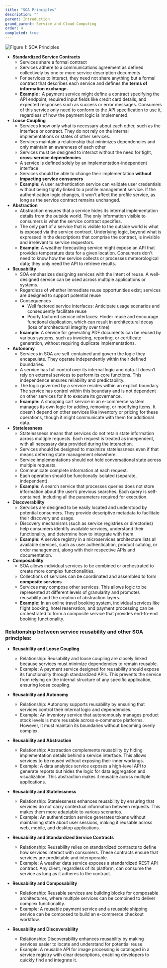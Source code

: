 ```yaml
---
title: "SOA Principles"
description: ""
parent: Introduction
grand_parent: Service and Cloud Computing
order: 4
completed: true
---
```


![Figure 1: SOA Principles](https://images.spiceworks.com/wp-content/uploads/2023/04/28084201/service-oriented-architecture-principles.png)

* **Standardized Service Contracts**
    * Services share a formal contract
    * Services adhere to a communications agreement as defined collectively by one or more service description documents 
    * For services to interact, they need not share anything but a formal contract that describes each service and defines the **terms of information exchange.**
    * **Example :** A payment service might define a contract specifying the API endpoint, required input fields like credit card details, and expected responses such as success or error messages. Consumers of this service only need to conform to the API specification to use it, regardless of how the payment logic is implemented.
* **Loose Coupling**
    * Services know only what is necessary about each other, such as the interface or contract. They do not rely on the internal implementations or states of other services.
    * Services maintain a relationship that minimizes dependencies and only maintain an awareness of each other
    * Services must be designed to interact without the need for tight, **cross-service dependencies**
    * A service is defined solely by an implementation-independent interface
    * Services should be able to change their implementation **without impacting service consumers**
    * **Example:** A user authentication service can validate user credentials without being tightly linked to a profile management service. If the authentication logic changes, it won't affect the profile service, as long as the service contract remains unchanged.
* **Abstraction**
    * Abstraction ensures that a service hides its internal implementation details from the outside world. The only information visible to consumers is what the service contract specifies.
    * The only part of a service that is visible to the outside world is what is exposed via the service contract. Underlying logic, beyond what is expressed in the descriptions that comprise the contract, is invisible and irrelevant to service requestors.
    * **Example:** A weather forecasting service might expose an API that provides temperature data for a given location. Consumers don't need to know how the service collects or processes meteorological data; they only need the API to retrieve results.
* **Reusability**
    * SOA emphasizes designing services with the intent of reuse. A well-designed service can be used across multiple applications or systems.
    * Regardless of whether immediate reuse opportunities exist; services are designed to support potential reuse
    * Consequences
        * Well factored service interfaces: Anticipate usage scenarios and consequently facilitate reuse
        * Poorly factored service interfaces: Hinder reuse and encourage functional duplication, which can result in architectural decay (loss of architectural integrity over time)
    * **Example:** A service for generating PDF documents can be reused by various systems, such as invoicing, reporting, or certificate generation, without requiring duplicate implementations.
* **Autonomy**
    * Services in SOA are self-contained and govern the logic they encapsulate. They operate independently within their defined boundaries.
    * A service has full control over its internal logic and data. It doesn’t rely on external services to perform its core functions. This independence ensures reliability and predictability.
    * The logic governed by a service resides within an explicit boundary. The service has control within this boundary and is not dependent on other services for it to execute its governance.
    * **Example:** A shopping cart service in an e-commerce system manages its own logic for adding, removing, or modifying items. It doesn’t depend on other services like inventory or pricing for these operations, though it might communicate with them for additional data.
* **Statelessness**
    * Statelessness means that services do not retain state information across multiple requests. Each request is treated as independent, with all necessary data provided during the interaction.
    * Services should be designed to maximize statelessness even if that means deferring state management elsewhere.
    * Service implementations should not hold conversational state across multiple requests.
    * Communicate complete information at each request.
    * Each operation should be functionally isolated (separate, independent).
    * **Example:** A search service that processes queries does not store information about the user’s previous searches. Each query is self-contained, including all the parameters required for execution.
* **Discoverability**
    * Services are designed to be easily located and understood by potential consumers. They provide descriptive metadata to facilitate their discovery and usage.
    * Discovery mechanisms (such as service registries or directories) help consumers identify available services, understand their functionality, and determine how to integrate with them.
    * **Example**: A service registry in a microservices architecture lists all available services, such as user authentication, product catalog, or order management, along with their respective APIs and documentation.
* **Composability**
    * SOA allows individual services to be combined or orchestrated to create more complex functionalities.
    * Collections of services can be coordinated and assembled to form **composite services**
    * Services may compose other services. This allows logic to be represented at different levels of granularity and promotes reusability and the creation of abstraction layers.
    * **Example:** In an online travel booking system, individual services like flight booking, hotel reservation, and payment processing can be orchestrated to form a composite service that provides end-to-end booking functionality.

### Relationship between service reusability and other SOA principles:
* **Reusability and Loose Coupling**
    * Relationship: Reusability and loose coupling are closely linked because services must minimize dependencies to remain reusable.
    * Example: A payment service designed for reusability should expose its functionality through standardized APIs. This prevents the service from relying on the internal structure of any specific application, ensuring loose coupling.

* **Reusability and Autonomy**
    * Relationship: Autonomy supports reusability by ensuring that services control their internal logic and dependencies.
    * Example: An inventory service that autonomously manages product stock levels is more reusable across e-commerce platforms. However, it must maintain its boundaries without becoming overly complex.

* **Reusability and Abstraction**
    * Relationship: Abstraction complements reusability by hiding implementation details behind a service interface. This allows services to be reused without exposing their inner workings.
    * Example: A data analytics service exposes a high-level API to generate reports but hides the logic for data aggregation and visualization. This abstraction makes it reusable across multiple applications.
* **Reusability and Statelessness**
    * Relationship: Statelessness enhances reusability by ensuring that services do not carry contextual information between requests. This makes them more adaptable to various scenarios.
    * Example: An authentication service generates tokens without maintaining state about user sessions, making it reusable across web, mobile, and desktop applications.
* **Reusability and Standardized Service Contracts**
    * Relationship: Reusability relies on standardized contracts to define how services interact with consumers. These contracts ensure that services are predictable and interoperable.
    * Example: A weather data service exposes a standardized REST API contract. Any client, regardless of its platform, can consume the service as long as it adheres to the contract.
* **Reusability and Composability**
    * Relationship: Reusable services are building blocks for composable architectures, where multiple services can be combined to deliver complex functionality.
    * Example: A reusable payment service and a reusable shipping service can be composed to build an e-commerce checkout workflow.
* **Reusability and Discoverability**
    * Relationship: Discoverability enhances reusability by making services easier to locate and understand for potential reuse.
    * Example: A reusable API for image processing is cataloged in a service registry with clear descriptions, enabling developers to quickly find and integrate it.